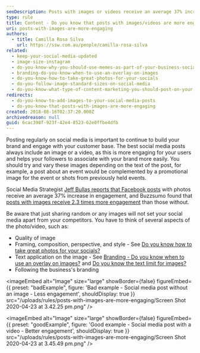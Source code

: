 ```yaml
---
seoDescription: Posts with images or videos receive an average 37% increase in engagement on Facebook and 2.3 times more engagement than those without, making them a powerful tool for building brand awareness and customer loyalty.
type: rule
title: Content - Do you know that posts with images/videos are more engaging?
uri: posts-with-images-are-more-engaging
authors:
  - title: Camilla Rosa Silva
    url: https://ssw.com.au/people/camilla-rosa-silva
related:
  - keep-your-social-media-updated
  - image-size-instagram
  - do-you-know-why-you-should-use-memes-as-part-of-your-business-social-media-content
  - branding-do-you-know-when-to-use-an-overlay-on-images
  - do-you-know-how-to-take-great-photos-for-your-socials
  - do-you-follow-image-standard-sizes-on-social-media
  - do-you-know-what-type-of-content-marketing-you-should-post-on-your-socials
redirects:
  - do-you-know-to-add-images-to-your-social-media-posts
  - do-you-know-that-posts-with-images-are-more-engaging
created: 2018-08-16T02:37:20.000Z
archivedreason: null
guid: 6cac398f-923f-42e4-8523-62e0ffbe4dfb
---
```


Posting regularly on social media is important to continue to build your brand and engage with your customer base.
The best social media posts always include an image or a video, as this is more engaging for your users and helps your followers to associate with your brand more easily. You should try and vary these images depending on the text of the post, for example, a post about an event would be complemented by a promotional image for the event or shots from previously held events.

Social Media Strategist [Jeff Bullas reports that Facebook posts](https://www.jeffbullas.com/6-powerful-reasons-why-you-should-include-images-in-your-marketing-infographic/) with photos receive an average 37% increase in engagement, and Buzzsumo found that [posts with images receive 2.3 times more engagement](http://buzzsumo.com/blog/how-to-massively-boost-your-blog-traffic-with-these-5-awesome-image-stats/) than those without.

Be aware that just sharing random or any images will not set your social media apart from your competitors. You have to think of several aspects of the photo/video, such as:

- Quality of image
- Framing, composition, perspective, and style - See [Do you know how to take great photos for your socials?](/know-how-to-take-great-photos-for-your-socials)
- Text application on the image - See [Branding - Do you know when to use an overlay on images?](/branding-do-you-know-you-should-use-overlay-on-photos-shared-on-your-social-media) and [Do you know the text limit for images?](/text-limit-for-images)
- Following the business's branding

<imageEmbed
  alt="Image"
  size="large"
  showBorder={false}
  figureEmbed={{
    preset: "badExample",
    figure: 'Bad example - Social media post without an image - Less engagement',
    shouldDisplay: true
  }}
  src="/uploads/rules/posts-with-images-are-more-engaging/Screen Shot 2020-04-23 at 3.42.25 pm.png"
/>

<imageEmbed
  alt="Image"
  size="large"
  showBorder={false}
  figureEmbed={{
    preset: "goodExample",
    figure: 'Good example - Social media post with a video - Better engagement',
    shouldDisplay: true
  }}
  src="/uploads/rules/posts-with-images-are-more-engaging/Screen Shot 2020-04-23 at 3.45.49 pm.png"
/>